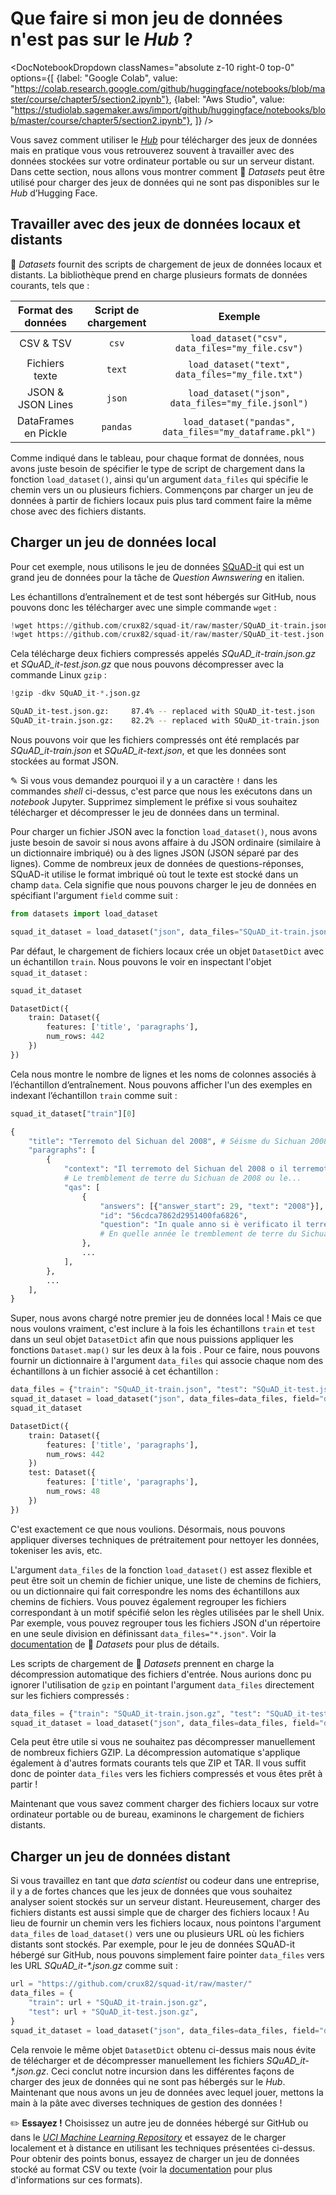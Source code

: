 # Que faire si mon jeu de données n'est pas sur le <i>Hub</i> ?

<DocNotebookDropdown
  classNames="absolute z-10 right-0 top-0"
  options={[
    {label: "Google Colab", value: "https://colab.research.google.com/github/huggingface/notebooks/blob/master/course/chapter5/section2.ipynb"},
    {label: "Aws Studio", value: "https://studiolab.sagemaker.aws/import/github/huggingface/notebooks/blob/master/course/chapter5/section2.ipynb"},
]} />

Vous savez comment utiliser le [*Hub*](https://huggingface.co/datasets) pour télécharger des jeux de données mais en pratique vous vous retrouverez souvent à travailler avec des données stockées sur votre ordinateur portable ou sur un serveur distant. Dans cette section, nous allons vous montrer comment 🤗 *Datasets* peut être utilisé pour charger des jeux de données qui ne sont pas disponibles sur le *Hub* d’Hugging Face.

<Youtube id="HyQgpJTkRdE"/>

## Travailler avec des jeux de données locaux et distants

🤗 *Datasets* fournit des scripts de chargement de jeux de données locaux et distants. La bibliothèque prend en charge plusieurs formats de données courants, tels que :

| Format des données  | Script de chargement |                         Exemple                         |
| :----------------: | :------------------: | :-----------------------------------------------------: |
|     CSV & TSV      |        `csv`         |     `load_dataset("csv", data_files="my_file.csv")`     |
|   Fichiers texte   |        `text`        |    `load_dataset("text", data_files="my_file.txt")`     |
| JSON & JSON Lines |        `json`        |   `load_dataset("json", data_files="my_file.jsonl")`    |
| DataFrames en Pickle |       `pandas`       | `load_dataset("pandas", data_files="my_dataframe.pkl")` |

Comme indiqué dans le tableau, pour chaque format de données, nous avons juste besoin de spécifier le type de script de chargement dans la fonction `load_dataset()`, ainsi qu'un argument `data_files` qui spécifie le chemin vers un ou plusieurs fichiers. Commençons par charger un jeu de données à partir de fichiers locaux puis plus tard comment faire la même chose avec des fichiers distants.

## Charger un jeu de données local

Pour cet exemple, nous utilisons le jeu de données [SQuAD-it](https://github.com/crux82/squad-it/) qui est un grand jeu de données pour la tâche de *Question Awnswering* en italien.

Les échantillons d’entraînement et de test sont hébergés sur GitHub, nous pouvons donc les télécharger avec une simple commande `wget` :

```python
!wget https://github.com/crux82/squad-it/raw/master/SQuAD_it-train.json.gz
!wget https://github.com/crux82/squad-it/raw/master/SQuAD_it-test.json.gz
```

Cela télécharge deux fichiers compressés appelés *SQuAD_it-train.json.gz* et *SQuAD_it-test.json.gz* que nous pouvons décompresser avec la commande Linux `gzip` :

```python
!gzip -dkv SQuAD_it-*.json.gz
```

```bash
SQuAD_it-test.json.gz:	   87.4% -- replaced with SQuAD_it-test.json
SQuAD_it-train.json.gz:	   82.2% -- replaced with SQuAD_it-train.json
```

Nous pouvons voir que les fichiers compressés ont été remplacés par _SQuAD_it-train.json_ et _SQuAD_it-text.json_, et que les données sont stockées au format JSON.

<Tip>

✎ Si vous vous demandez pourquoi il y a un caractère `!` dans les commandes *shell* ci-dessus, c'est parce que nous les exécutons dans un *notebook* Jupyter. Supprimez simplement le préfixe si vous souhaitez télécharger et décompresser le jeu de données dans un terminal.

</Tip>

Pour charger un fichier JSON avec la fonction `load_dataset()`, nous avons juste besoin de savoir si nous avons affaire à du JSON ordinaire (similaire à un dictionnaire imbriqué) ou à des lignes JSON (JSON séparé par des lignes). Comme de nombreux jeux de données de questions-réponses, SQuAD-it utilise le format imbriqué où tout le texte est stocké dans un champ `data`. Cela signifie que nous pouvons charger le jeu de données en spécifiant l'argument `field` comme suit :

```py
from datasets import load_dataset

squad_it_dataset = load_dataset("json", data_files="SQuAD_it-train.json", field="data")
```

Par défaut, le chargement de fichiers locaux crée un objet `DatasetDict` avec un échantillon `train`. Nous pouvons le voir en inspectant l'objet `squad_it_dataset` :

```py
squad_it_dataset
```

```python out
DatasetDict({
    train: Dataset({
        features: ['title', 'paragraphs'],
        num_rows: 442
    })
})
```

Cela nous montre le nombre de lignes et les noms de colonnes associés à l’échantillon d’entraînement. Nous pouvons afficher l'un des exemples en indexant l’échantillon `train` comme suit :

```py
squad_it_dataset["train"][0]
```

```python out
{
    "title": "Terremoto del Sichuan del 2008", # Séisme du Sichuan 2008
    "paragraphs": [
        {
            "context": "Il terremoto del Sichuan del 2008 o il terremoto...",
			# Le tremblement de terre du Sichuan de 2008 ou le...
            "qas": [
                {
                    "answers": [{"answer_start": 29, "text": "2008"}],
                    "id": "56cdca7862d2951400fa6826",
                    "question": "In quale anno si è verificato il terremoto nel Sichuan?", 
					# En quelle année le tremblement de terre du Sichuan a-t-il eu lieu ?
                },
                ...
            ],
        },
        ...
    ],
}
```

Super, nous avons chargé notre premier jeu de données local ! Mais ce que nous voulons vraiment, c'est inclure à la fois les échantillons `train` et `test` dans un seul objet `DatasetDict` afin que nous puissions appliquer les fonctions `Dataset.map()` sur les deux à la fois . Pour ce faire, nous pouvons fournir un dictionnaire à l'argument `data_files` qui associe chaque nom des échantillons à un fichier associé à cet échantillon :

```py
data_files = {"train": "SQuAD_it-train.json", "test": "SQuAD_it-test.json"}
squad_it_dataset = load_dataset("json", data_files=data_files, field="data")
squad_it_dataset
```

```python out
DatasetDict({
    train: Dataset({
        features: ['title', 'paragraphs'],
        num_rows: 442
    })
    test: Dataset({
        features: ['title', 'paragraphs'],
        num_rows: 48
    })
})
```

C'est exactement ce que nous voulions. Désormais, nous pouvons appliquer diverses techniques de prétraitement pour nettoyer les données, tokeniser les avis, etc.

<Tip>

L'argument `data_files` de la fonction `load_dataset()` est assez flexible et peut être soit un chemin de fichier unique, une liste de chemins de fichiers, ou un dictionnaire qui fait correspondre les noms des échantillons aux chemins de fichiers. Vous pouvez également regrouper les fichiers correspondant à un motif spécifié selon les règles utilisées par le shell Unix. Par exemple, vous pouvez regrouper tous les fichiers JSON d'un répertoire en une seule division en définissant `data_files="*.json"`. Voir la [documentation](https://huggingface.co/docs/datasets/loading.html#local-and-remote-files) de 🤗 *Datasets* pour plus de détails.

</Tip>

Les scripts de chargement de 🤗 *Datasets* prennent en charge la décompression automatique des fichiers d'entrée. Nous aurions donc pu ignorer l'utilisation de `gzip` en pointant l'argument `data_files` directement sur les fichiers compressés :

```py
data_files = {"train": "SQuAD_it-train.json.gz", "test": "SQuAD_it-test.json.gz"}
squad_it_dataset = load_dataset("json", data_files=data_files, field="data")
```

Cela peut être utile si vous ne souhaitez pas décompresser manuellement de nombreux fichiers GZIP. La décompression automatique s'applique également à d'autres formats courants tels que ZIP et TAR. Il vous suffit donc de pointer `data_files` vers les fichiers compressés et vous êtes prêt à partir !

Maintenant que vous savez comment charger des fichiers locaux sur votre ordinateur portable ou de bureau, examinons le chargement de fichiers distants.

## Charger un jeu de données distant

Si vous travaillez en tant que *data scientist* ou codeur dans une entreprise, il y a de fortes chances que les jeux de données que vous souhaitez analyser soient stockés sur un serveur distant. Heureusement, charger des fichiers distants est aussi simple que de charger des fichiers locaux ! Au lieu de fournir un chemin vers les fichiers locaux, nous pointons l'argument `data_files` de `load_dataset()` vers une ou plusieurs URL où les fichiers distants sont stockés. Par exemple, pour le jeu de données SQuAD-it hébergé sur GitHub, nous pouvons simplement faire pointer `data_files` vers les URL _SQuAD_it-*.json.gz_ comme suit :

```py
url = "https://github.com/crux82/squad-it/raw/master/"
data_files = {
    "train": url + "SQuAD_it-train.json.gz",
    "test": url + "SQuAD_it-test.json.gz",
}
squad_it_dataset = load_dataset("json", data_files=data_files, field="data")
```

Cela renvoie le même objet `DatasetDict` obtenu ci-dessus mais nous évite de télécharger et de décompresser manuellement les fichiers _SQuAD_it-*.json.gz_. Ceci conclut notre incursion dans les différentes façons de charger des jeux de données qui ne sont pas hébergés sur le *Hub*. Maintenant que nous avons un jeu de données avec lequel jouer, mettons la main à la pâte avec diverses techniques de gestion des données !

<Tip>

✏️ **Essayez !** Choisissez un autre jeu de données hébergé sur GitHub ou dans le [*UCI Machine Learning Repository*](https://archive.ics.uci.edu/ml/index.php) et essayez de le charger localement et à distance en utilisant les techniques présentées ci-dessus. Pour obtenir des points bonus, essayez de charger un jeu de données stocké au format CSV ou texte (voir la [documentation](https://huggingface.co/docs/datasets/loading.html#local-and-remote-files) pour plus d'informations sur ces formats).

</Tip>
